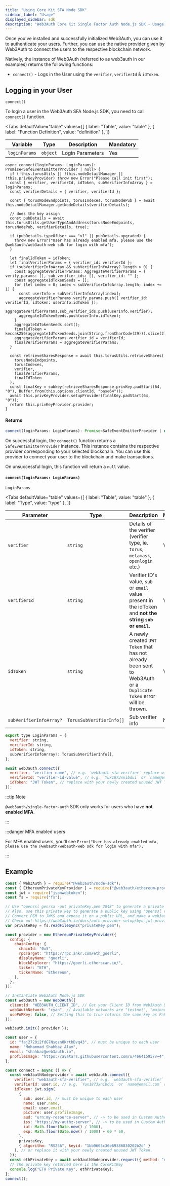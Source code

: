 ```yaml
---
title: "Using Core Kit SFA Node SDK"
sidebar_label: "Usage"
displayed_sidebar: sdk
description: "Web3Auth Core Kit Single Factor Auth Node.js SDK - Usage | Documentation - Web3Auth"
---
```



Once you've installed and successfully initialized Web3Auth, you can use it to authenticate your users. Further, you can use the native provider given
by Web3Auth to connect the users to the respective blockchain network.

Natively, the instance of Web3Auth (referred to as web3auth in our examples) returns the following functions:

- `connect()` - Logs in the User using the `verifier`, `verifierId` & `idToken`.

## Logging in your User

`connect()`

To login a user in the Web3Auth SFA Node.js SDK, you need to call `connect()` function.

<Tabs
  defaultValue="table"
  values={[
    { label: "Table", value: "table" },
    { label: "Function Definition", value: "definition" },
  ]}
>

<TabItem value="table">

| Variable      | Type     | Description      | Mandatory |
| ------------- | -------- | ---------------- | --------- |
| `loginParams` | `object` | Login Parameters | Yes       |

</TabItem>

<TabItem value="definition">

```
async connect(loginParams: LoginParams): Promise<SafeEventEmitterProvider | null> {
  if (!this.torusUtils || !this.nodeDetailManager || !this.privKeyProvider) throw new Error("Please call init first");
  const { verifier, verifierId, idToken, subVerifierInfoArray } = loginParams;
  const verifierDetails = { verifier, verifierId };

  const { torusNodeEndpoints, torusIndexes, torusNodePub } = await this.nodeDetailManager.getNodeDetails(verifierDetails);

  // does the key assign
  const pubDetails = await this.torusUtils.getUserTypeAndAddress(torusNodeEndpoints, torusNodePub, verifierDetails, true);

  if (pubDetails.typeOfUser === "v1" || pubDetails.upgraded) {
    throw new Error("User has already enabled mfa, please use the @web3auth/web3auth-web sdk for login with mfa");
  }

  let finalIdToken = idToken;
  let finalVerifierParams = { verifier_id: verifierId };
  if (subVerifierInfoArray && subVerifierInfoArray?.length > 0) {
    const aggregateVerifierParams: AggregateVerifierParams = { verify_params: [], sub_verifier_ids: [], verifier_id: "" };
    const aggregateIdTokenSeeds = [];
    for (let index = 0; index < subVerifierInfoArray.length; index += 1) {
      const userInfo = subVerifierInfoArray[index];
      aggregateVerifierParams.verify_params.push({ verifier_id: verifierId, idtoken: userInfo.idToken });
      aggregateVerifierParams.sub_verifier_ids.push(userInfo.verifier);
      aggregateIdTokenSeeds.push(userInfo.idToken);
    }
    aggregateIdTokenSeeds.sort();
    finalIdToken = keccak256(aggregateIdTokenSeeds.join(String.fromCharCode(29))).slice(2);
    aggregateVerifierParams.verifier_id = verifierId;
    finalVerifierParams = aggregateVerifierParams;
  }

  const retrieveSharesResponse = await this.torusUtils.retrieveShares(
    torusNodeEndpoints,
    torusIndexes,
    verifier,
    finalVerifierParams,
    finalIdToken
  );
  const finalKey = subkey(retrieveSharesResponse.privKey.padStart(64, "0"), Buffer.from(this.options.clientId, "base64"));
  await this.privKeyProvider.setupProvider(finalKey.padStart(64, "0"));
  return this.privKeyProvider.provider;
}
```

</TabItem>

</Tabs>

#### Returns

```js
connect(loginParams: LoginParams): Promise<SafeEventEmitterProvider | null>
```

On successful login, the `connect()` function returns a `SafeEventEmitterProvider` instance. This instance contains the respective provider
corresponding to your selected blockchain. You can use this provider to connect your user to the blockchain and make transactions.

On unsuccessful login, this function will return a `null` value.

#### `connect(loginParams: LoginParams)`

`LoginParams`

<Tabs
  defaultValue="table"
  values={[
    { label: "Table", value: "table" },
    { label: "Type", value: "type" },
  ]}
>

<TabItem value="table">

| Parameter               | Type                     | Description                                                                                                         | Mandatory |
| ----------------------- | ------------------------ | ------------------------------------------------------------------------------------------------------------------- | --------- |
| `verifier`              | `string`                 | Details of the verifier (verifier type, ie. `torus`, `metamask`, `openlogin` etc.)                                  | Yes       |
| `verifierId`            | `string`                 | Verifier ID's value, `sub` or `email` value present in the idToken and **not the string `sub` or `email`**.         | Yes       |
| `idToken`               | `string`                 | A newly created `JWT Token` that has not already been sent to Web3Auth or a `Duplicate Token` error will be thrown. | Yes       |
| `subVerifierInfoArray?` | `TorusSubVerifierInfo[]` | Sub verifier info                                                                                                   | No        |

</TabItem>

<TabItem value="type">

```javascript
export type LoginParams = {
  verifier: string,
  verifierId: string,
  idToken: string,
  subVerifierInfoArray?: TorusSubVerifierInfo[],
};
```

</TabItem>

</Tabs>

```js title="Usage"
await web3auth.connect({
  verifier: "verifier-name", // e.g. `web3auth-sfa-verifier` replace with your verifier name, and it has to be on the same network passed in init().
  verifierId: "verifier-id-value", // e.g. `Yux1873xnibdui` or `name@email.com` replace with your verifier id(sub or email)'s value.
  idToken: "JWT Token", // replace with your newly created unused JWT Token.
});
```

:::tip Note

`@web3auth/single-factor-auth` SDK only works for users who have **not enabled MFA**.

:::

:::danger MFA enabled users

For MFA enabled users, you'll see `Error("User has already enabled mfa, please use the @webauth/webauth-web sdk for login with mfa");`

:::

## Example

```js
const { Web3Auth } = require("@web3auth/node-sdk");
const { EthereumPrivateKeyProvider } = require("@web3auth/ethereum-provider");
const jwt = require("jsonwebtoken");
const fs = require("fs");

// Use "openssl genrsa -out privateKey.pem 2048" to generate a private key
// Also, use this private key to generate a public key using "openssl rsa -in privateKey.pem -pubout -out publicKey.pem"
// Convert PEM to JWKS and expose it on a public URL, and make a web3auth verifier using that.
// Check out https://web3auth.io/docs/auth-provider-setup/byo-jwt-providers for more details.
var privateKey = fs.readFileSync("privateKey.pem");

const provider = new EthereumPrivateKeyProvider({
  config: {
    chainConfig: {
      chainId: "0x5",
      rpcTarget: "https://rpc.ankr.com/eth_goerli",
      displayName: "goerli",
      blockExplorer: "https://goerli.etherscan.io/",
      ticker: "ETH",
      tickerName: "Ethereum",
    },
  },
});

// Instantiate Web3Auth Node.js SDK
const web3auth = new Web3Auth({
  clientId: "WEB3AUTH_CLIENT_ID", // Get your Client ID from Web3Auth Dashboard
  web3AuthNetwork: "cyan", // Available networks are "testnet", "mainnet", "cyan", "aqua".
  usePnPKey: false, // Setting this to true returns the same key as PnP Web SDK, By default, this SDK returns CoreKitKey.
});

web3auth.init({ provider });

const user = {
  id: "faj2720i2fdG7NsqznOKrthDvq43", // must be unique to each user
  name: "Mohammad Shahbaz Alam",
  email: "shahbaz@web3auth.io",
  profileImage: "https://avatars.githubusercontent.com/u/46641595?v=4",
};

const connect = async () => {
  const web3authNodeprovider = await web3auth.connect({
    verifier: "web3auth-sfa-verifier", // e.g. `web3auth-sfa-verifier` replace with your verifier name, and it has to be on the same network passed in init().
    verifierId: user.id, // e.g. `Yux1873xnibdui` or `name@email.com` replace with your verifier id(sub or email)'s value.
    idToken: jwt.sign(
      {
        sub: user.id, // must be unique to each user
        name: user.name,
        email: user.email,
        picture: user.profileImage,
        aud: "urn:my-resource-server", // -> to be used in Custom Authentication as JWT Field
        iss: "https://my-authz-server", // -> to be used in Custom Authentication as JWT Field
        iat: Math.floor(Date.now() / 1000),
        exp: Math.floor(Date.now() / 1000) + 60 * 60,
      },
      privateKey,
      { algorithm: "RS256", keyid: "1bb9605c36e69386830202b2d" }
    ), // or replace it with your newly created unused JWT Token.
  });
  const ethPrivateKey = await web3authNodeprovider.request({ method: "eth_private_key" });
  // The private key returned here is the CoreKitKey
  console.log("ETH Private Key", ethPrivateKey);
};
connect();
```
